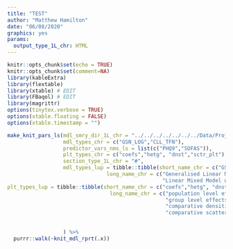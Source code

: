 ```yaml
---
title: "TEST"
author: "Matthew Hamilton"
date: "06/08/2020"
graphics: yes
params:
  output_type_1L_chr: HTML
---
```


```r
knitr::opts_chunk$set(echo = TRUE)
knitr::opts_chunk$set(comment=NA)
library(kableExtra)
library(flextable)
library(xtable) # EDIT
library(FBaqol) # EDIT
library(magrittr)
options(tinytex.verbose = TRUE)
options(xtable.floating = FALSE)
options(xtable.timestamp = "")
```

```r
make_knit_pars_ls(mdl_smry_dir_1L_chr = "../../../../../../../Data/Project/Utility_Models", # path_to_write_to_1L_chr
                  mdl_types_chr = c("GSN_LOG","CLL_TFN"),
                  predictor_vars_nms_ls = list(c("PHQ9","SOFAS")),
                  plt_types_chr = c("coefs","hetg", "dnst","sctr_plt"),
                  section_type_1L_chr = "#",
                  mdl_types_lup = tibble::tibble(short_name_chr = c("GSN_LOG","CLL_TFN"),
                                long_name_chr = c("Generalised Linear Mixed Model with Gaussian distribution and log link",
                                                  "Linear Mixed Model with clog-log transformation")), 
plt_types_lup = tibble::tibble(short_name_chr = c("coefs","hetg", "dnst","sctr_plt"),
                                 long_name_chr = c("population level effects",
                                                   "group level effects",
                                                   "comparative densities of observed and predicted data",
                                                   "comparative scatter plot of obsereved and predicted data"))
                  
                  
                  ) %>% 
  purrr::walk(~knit_mdl_rprt(.x))

```

